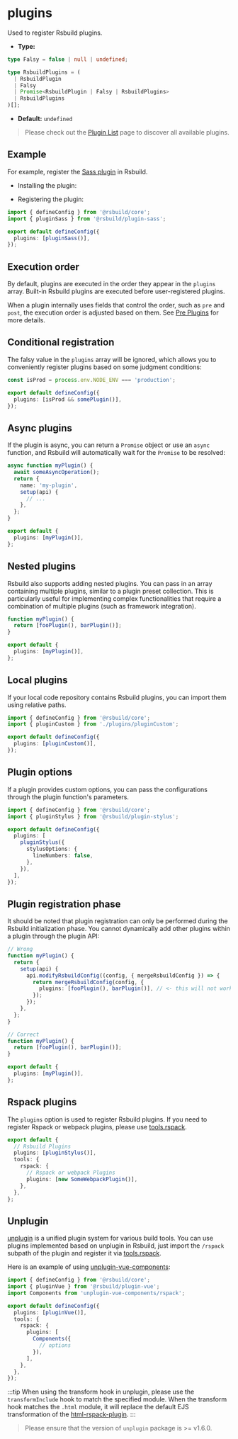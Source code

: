 # plugins

Used to register Rsbuild plugins.

- **Type:**

```ts
type Falsy = false | null | undefined;

type RsbuildPlugins = (
  | RsbuildPlugin
  | Falsy
  | Promise<RsbuildPlugin | Falsy | RsbuildPlugins>
  | RsbuildPlugins
)[];
```

- **Default:** `undefined`

> Please check out the [Plugin List](/plugins/list/index) page to discover all available plugins.

## Example

For example, register the [Sass plugin](/plugins/list/plugin-sass) in Rsbuild.

- Installing the plugin:


<PackageManagerTabs command="add @rsbuild/plugin-sass -D" />

- Registering the plugin:

```ts title="rsbuild.config.ts"
import { defineConfig } from '@rsbuild/core';
import { pluginSass } from '@rsbuild/plugin-sass';

export default defineConfig({
  plugins: [pluginSass()],
});
```

## Execution order

By default, plugins are executed in the order they appear in the `plugins` array. Built-in Rsbuild plugins are executed before user-registered plugins.

When a plugin internally uses fields that control the order, such as `pre` and `post`, the execution order is adjusted based on them. See [Pre Plugins](/plugins/dev/core#pre-pluginss) for more details.

## Conditional registration

The falsy value in the `plugins` array will be ignored, which allows you to conveniently register plugins based on some judgment conditions:

```ts title="rsbuild.config.ts"
const isProd = process.env.NODE_ENV === 'production';

export default defineConfig({
  plugins: [isProd && somePlugin()],
});
```

## Async plugins

If the plugin is async, you can return a `Promise` object or use an `async` function, and Rsbuild will automatically wait for the `Promise` to be resolved:

```ts title="rsbuild.config.ts"
async function myPlugin() {
  await someAsyncOperation();
  return {
    name: 'my-plugin',
    setup(api) {
      // ...
    },
  };
}

export default {
  plugins: [myPlugin()],
};
```

## Nested plugins

Rsbuild also supports adding nested plugins. You can pass in an array containing multiple plugins, similar to a plugin preset collection. This is particularly useful for implementing complex functionalities that require a combination of multiple plugins (such as framework integration).

```ts title="rsbuild.config.ts"
function myPlugin() {
  return [fooPlugin(), barPlugin()];
}

export default {
  plugins: [myPlugin()],
};
```

## Local plugins

If your local code repository contains Rsbuild plugins, you can import them using relative paths.

```ts title="rsbuild.config.ts"
import { defineConfig } from '@rsbuild/core';
import { pluginCustom } from './plugins/pluginCustom';

export default defineConfig({
  plugins: [pluginCustom()],
});
```

## Plugin options

If a plugin provides custom options, you can pass the configurations through the plugin function's parameters.

```ts title="rsbuild.config.ts"
import { defineConfig } from '@rsbuild/core';
import { pluginStylus } from '@rsbuild/plugin-stylus';

export default defineConfig({
  plugins: [
    pluginStylus({
      stylusOptions: {
        lineNumbers: false,
      },
    }),
  ],
});
```

## Plugin registration phase

It should be noted that plugin registration can only be performed during the Rsbuild initialization phase. You cannot dynamically add other plugins within a plugin through the plugin API:

```ts title="rsbuild.config.ts"
// Wrong
function myPlugin() {
  return {
    setup(api) {
      api.modifyRsbuildConfig((config, { mergeRsbuildConfig }) => {
        return mergeRsbuildConfig(config, {
          plugins: [fooPlugin(), barPlugin()], // <- this will not work
        });
      });
    },
  };
}

// Correct
function myPlugin() {
  return [fooPlugin(), barPlugin()];
}

export default {
  plugins: [myPlugin()],
};
```

## Rspack plugins

The `plugins` option is used to register Rsbuild plugins. If you need to register Rspack or webpack plugins, please use [tools.rspack](/config/tools/rspack).

```ts title="rsbuild.config.ts"
export default {
  // Rsbuild Plugins
  plugins: [pluginStylus()],
  tools: {
    rspack: {
      // Rspack or webpack Plugins
      plugins: [new SomeWebpackPlugin()],
    },
  },
};
```

## Unplugin

[unplugin](https://github.com/unjs/unplugin) is a unified plugin system for various build tools. You can use plugins implemented based on unplugin in Rsbuild, just import the `/rspack` subpath of the plugin and register it via [tools.rspack](/config/tools/rspack).

Here is an example of using [unplugin-vue-components](https://npmjs.com/package/unplugin-vue-components):

```ts title="rsbuild.config.ts"
import { defineConfig } from '@rsbuild/core';
import { pluginVue } from '@rsbuild/plugin-vue';
import Components from 'unplugin-vue-components/rspack';

export default defineConfig({
  plugins: [pluginVue()],
  tools: {
    rspack: {
      plugins: [
        Components({
          // options
        }),
      ],
    },
  },
});
```

:::tip
When using the transform hook in unplugin, please use the `transformInclude` hook to match the specified module. When the transform hook matches the `.html` module, it will replace the default EJS transformation of the [html-rspack-plugin](https://github.com/rspack-contrib/html-rspack-plugin).
:::

> Please ensure that the version of `unplugin` package is >= v1.6.0.
